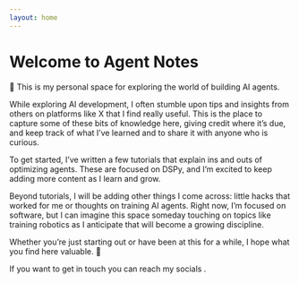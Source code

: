 ```yaml
---
layout: home
---
```


# Welcome to Agent Notes

🚀 This is my personal space for exploring the world of building AI agents. 

While exploring AI development, I often stumble upon tips and insights from others on platforms like X that I find really useful. This is the place to capture some of these bits of knowledge here, giving credit where it's due, and keep track of what I've learned and to share it with anyone who is curious.

To get started, I've written a few tutorials that explain ins and outs of optimizing agents. These are focused on DSPy, and I'm excited to keep adding more content as I learn and grow.

Beyond tutorials, I will be adding other things I come across: little hacks that worked for me or thoughts on training AI agents. Right now, I'm focused on software, but I can imagine this space someday touching on topics like training robotics as I anticipate that will become a growing discipline.

Whether you're just starting out or have been at this for a while, I hope what you find here valuable. 🌟

If you want to get in touch you can reach my socials <linkedin icon> <x platform icon>.